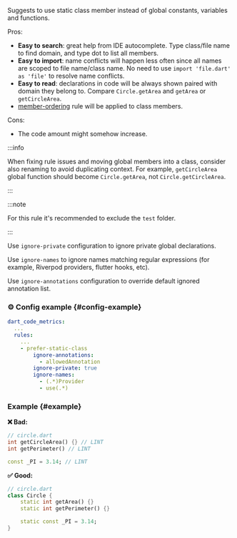 
<RuleDetails version="5.1.0" severity="style" hasConfig />

Suggests to use static class member instead of global constants, variables and functions.

Pros:

- **Easy to search**: great help from IDE autocomplete. Type class/file name to find domain, and type dot to list all members.
- **Easy to import**: name conflicts will happen less often since all names are scoped to file name/class name. No need to use `import 'file.dart' as 'file'` to resolve name conflicts.
- **Easy to read**: declarations in code will be always shown paired with domain they belong to. Compare `Circle.getArea` and `getArea` or `getCircleArea`.
- [member-ordering](https://dartcodemetrics.dev/docs/rules/common/member-ordering) rule will be applied to class members.

Cons:

- The code amount might somehow increase.

:::info

When fixing rule issues and moving global members into a class, consider also renaming to avoid duplicating context.
For example, `getCircleArea` global function should become `Circle.getArea`, not `Circle.getCircleArea`.

:::

:::note

For this rule it's recommended to exclude the `test` folder.

:::

Use `ignore-private` configuration to ignore private global declarations.

Use `ignore-names` to ignore names matching regular expressions (for example, Riverpod providers, flutter hooks, etc).

Use `ignore-annotations` configuration to override default ignored annotation list.

### ⚙️ Config example {#config-example}

```yaml
dart_code_metrics:
  ...
  rules:
    ...
    - prefer-static-class
        ignore-annotations:
          - allowedAnnotation
        ignore-private: true
        ignore-names:
          - (.*)Provider
          - use(.*)
```

### Example {#example}

**❌ Bad:**

```dart
// circle.dart
int getCircleArea() {} // LINT
int getPerimeter() // LINT

const _PI = 3.14; // LINT
```

**✅ Good:**

```dart
// circle.dart
class Circle {
    static int getArea() {}
    static int getPerimeter() {}

    static const _PI = 3.14;
}
```
